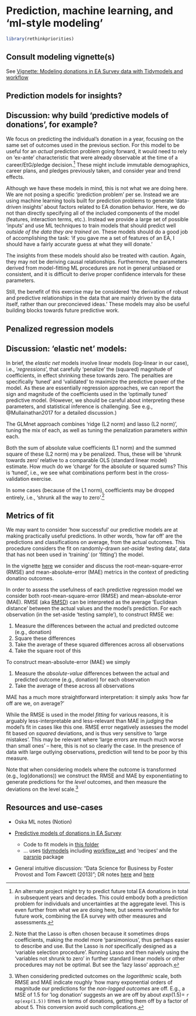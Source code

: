 # Prediction, machine learning, and 'ml-style modeling' {-#modeling}

```r
library(rethinkpriorities)

```

## Consult modeling vignette(s)

See [Vignette: Modeling donations in EA Survey data with Tidymodels and workflow](../vignettes/eas_ml_modeling_vignette.html)


## Prediction models for insights? {#pred-insights}


::: {.callout-note collapse="true"}

## Discussion: why build 'predictive models of donations', for example?

We focus on predicting the individual's donation in a year, focusing on the same set of outcomes used in the previous section. For this model to be useful for an *actual* prediction problem going forward, it would need to rely on 'ex-ante' characteristic that were already observable at the time of a career/EtG/pledge decision.^[An alternate project might try to predict future total EA donations in total in subsequent years and decades. This could embody both a prediction problem for individuals and uncertainties at the aggregate level. This is even further from what we are doing here, but seems worthwhile for future work, combining the EA survey with other measures and assessments.]  These might include immutable demographics, career plans, and pledges previously taken, and consider year and trend effects.

Although we have these models in mind, this is not what we are doing here. We are not posing a specific 'prediction problem' per se. Instead we are using machine learning tools built for prediction problems to generate 'data-driven insights' about factors related to EA donation behavior. Here, we do not than directly specifying all of the included components of the model (features, interaction terms, etc.). Instead we provide a large set of possible 'inputs' and use ML techniques to train models that should predict well *outside of the data they are trained on*. These models should do a good job of accomplishing the task: 'if you gave me a set of features of an EA, I should have a fairly accurate guess at what they will donate.'

The insights from these models should also be treated with caution. Again, they may not be deriving causal relationships. Furthermore, the parameters derived from model-fitting ML procedures are not in general unbiased or consistent, and it is difficult to derive proper confidence intervals for these parameters.

Still, the benefit of this exercise may be considered 'the derivation of robust and predictive relationships in the data that are mainly driven by the data itself, rather than our preconcieved ideas.' These models may also be useful building blocks towards future predictive work.
:::

        
## Penalized regression models {#penalized-reg}

::: {.callout-note collapse="true"}

## Discussion: 'elastic net' models:

In brief, the *elastic net* models involve linear models (log-linear in
our case), i.e., '*regressions*', that carefully 'penalize' the
(squared) magnitude of coefficients, in effect shrinking these towards
zero. The penalties are specifically 'tuned' and 'validated' to maximize
the predictive power of the model. As these are essentially regression
approaches, we can report the sign and magnitude of the coefficients
used in the 'optimally tuned' predictive model. (However, we should be
careful about interpreting these parameters, and statistical inference
is challenging. See e.g., @Mullainathan2017 for a detailed discussion.)



The GLMnet approach combines 'ridge (L2 norm) and lasso (L2 norm)', tuning the mix of each, as well as tuning the penalization parameters *within* each.


Both the sum of absolute value coefficients (L1 norm) and the summed square of these (L2 norm) ma   y be penalized. Thus, these will be 'shrunk towards zero' relative to a comparable OLS (standard linear model)
 estimate. How much do we 'charge' for the absolute or squared sums? This is 'tuned', i.e., we see what combinations perform best in the cross-validation exercise.

In some cases (because of the L1 norm), coefficients may be dropped entirely, i.e., 'shrunk all the way to zero'.^[Note that the Lasso is often chosen because it sometimes drops coefficients, making the model more 'parsimonious', thus perhaps easier to describe and use. But the Lasso is *not* specifically designed as a 'variable selection procedure'. Running Lasso and then naively using the 'variables not shrunk to zero' in further standard linear models or other procedures may not be optimal. But see the 'lazy lasso' approach.]

:::

## Metrics of fit 

We may want to consider 'how successful' our predictive models are at making practically useful predictions. In other words, 'how far off' are the predictions and classifications on average, from the actual outcomes. This procedure considers the fit on randomly-drawn *set-aside* 'testing data', data that has not been used in 'training' (or 'fitting') the model. 

In the vignette [here](https://rethinkpriorities.github.io/methodology-statistics-design/vignettes/eas_ml_modeling_vignette.html#illustrate-metrics-of-fit) we consider and discuss the root-mean-square-error (RMSE) and mean-absolute-error (MAE) metrics in the context of predicting donatino outcomes.




In order to assess the usefulness of each predictive regression model we consider both root-mean-square-error (RMSE) and mean-absolute-error (MAE). RMSE (aka [RMSD](https://en.wikipedia.org/wiki/Root-mean-square_deviation)) can be interpreted as the average 'Euclidean distance' between the actual values and the model's prediction. For each observation (in the set-aside 'testing sample'), to construct RMSE we:

1.  Measure the differences between the actual and predicted outcome (e.g., donation)
2.  Square these differences
3.  Take the average of these squared differences across all observations
4.  Take the square root of this

To construct mean-absolute-error (MAE) we simply

1.  Measure the *absolute-value* differences between the actual and predicted outcome (e.g., donation) for each observation
2.  Take the average of these across all observations

MAE has a much more straightforward interpretation: it simply asks 'how far off are we, on average?'

While the RMSE is used in the model *fitting* for various reasons, it is arguably less-interpretable and less-relevant than MAE in *judging* the model's fit in cases like this one. RMSE error negatively assesses the model fit based on *squared* deviations, and is thus very sensitive to 'large mistakes'. This may be relevant where 'large errors are much much worse than small ones' -- here, this is not so clearly the case. In the presence of data with large outlying observations, prediction will tend to be poor by this measure.

Note that when considering models where the outcome is transformed (e.g., log(donations)) we construct the RMSE and MAE by exponentiating to generate predictions for the *level* outcomes, and then measure the deviations on the level scale.^[ When considering predicted outcomes on the *logarithmic* scale, both RMSE and MAE indicate roughly 'how many exponential orders of magnitude our predictions for the *non-logged outcomes* are off. E.g., a MSE of 1.5 for 'log donation' suggests an we are off by about $exp(1.5) =$ `r op(exp(1.5))` times in terms of donations, getting them off by a factor of about 5. This conversion avoid such complications.
]


## Resources and use-cases

- Oska ML notes (Notion)

- [Predictive models of donations in EA Survey](https://rethinkpriorities.github.io/ea_data_public/eas_donations.html#predictive-models)
   - Code to fit models in [this folder](https://github.com/rethinkpriorities/ea-data/tree/master/analysis/predictive)
   - ... uses [tidymodels](https://www.tidymodels.org/) including [workflow_set](https://workflowsets.tidymodels.org/) and 'recipes' and the [parsnip](https://www.tidyverse.org/blog/2018/11/parsnip-0-0-1/) package

- General intuitive discussion: "Data Science for Business by Foster Provost and Tom Fawcett (2013)"; DR notes [here](https://daaronr.github.io/metrics_discussion/n-ds4bs.html) and [here](https://daaronr.github.io/metrics_discussion/control-ml.html)


